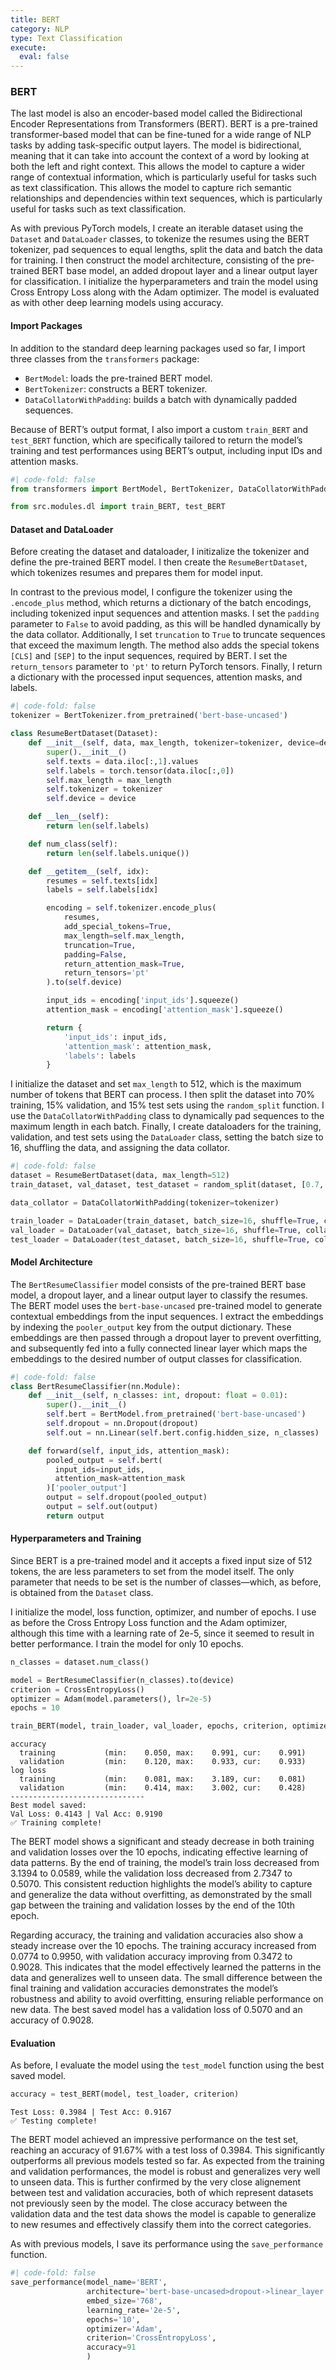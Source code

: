 ```yaml
---
title: BERT
category: NLP
type: Text Classification
execute:
  eval: false
---
```


### BERT

The last model is also an encoder-based model called the Bidirectional Encoder Representations from Transformers (BERT). BERT is a pre-trained transformer-based model that can be fine-tuned for a wide range of NLP tasks by adding task-specific output layers. The model is bidirectional, meaning that it can take into account the context of a word by looking at both the left and right context. This allows the model to capture a wider range of contextual information, which is particularly useful for tasks such as text classification. This allows the model to capture rich semantic relationships and dependencies within text sequences, which is particularly useful for tasks such as text classification.

As with previous PyTorch models, I create an iterable dataset using the `Dataset` and `DataLoader` classes, to tokenize the resumes using the BERT tokenizer, pad sequences to equal lengths, split the data and batch the data for training. I then construct the model architecture, consisting of the pre-trained BERT base model, an added dropout layer and a linear output layer for classification. I initialize the hyperparameters and train the model using Cross Entropy Loss along with the Adam optimizer. The model is evaluated as with other deep learning models using accuracy.

#### Import Packages

In addition to the standard deep learning packages used so far, I import three classes from the `transformers` package:

- `BertModel`: loads the pre-trained BERT model.
- `BertTokenizer`: constructs a BERT tokenizer.
- `DataCollatorWithPadding`: builds a batch with dynamically padded sequences.

Because of BERT's output format, I also import a custom `train_BERT` and `test_BERT` function, which are specifically tailored to return the model's training and test performances using BERT's output, including input IDs and attention masks.

```python
#| code-fold: false
from transformers import BertModel, BertTokenizer, DataCollatorWithPadding

from src.modules.dl import train_BERT, test_BERT
```

#### Dataset and DataLoader

Before creating the dataset and dataloader, I initizalize the tokenizer and define the pre-trained BERT model. I then create the `ResumeBertDataset`, which tokenizes resumes and prepares them for model input. 

In contrast to the previous model, I configure the tokenizer using the `.encode_plus` method, which returns a dictionary of the batch encodings, including tokenized input sequences and attention masks. I set the `padding` parameter to `False` to avoid padding, as this will be handled dynamically by the data collator. Additionally, I set `truncation` to `True` to truncate sequences that exceed the maximum length. The method also adds the special tokens `[CLS]` and `[SEP]` to the input sequences, required by BERT. I set the `return_tensors` parameter to `'pt'` to return PyTorch tensors. Finally, I return a dictionary with the processed input sequences, attention masks, and labels.

```python
#| code-fold: false
tokenizer = BertTokenizer.from_pretrained('bert-base-uncased')

class ResumeBertDataset(Dataset):
    def __init__(self, data, max_length, tokenizer=tokenizer, device=device):
        super().__init__()
        self.texts = data.iloc[:,1].values
        self.labels = torch.tensor(data.iloc[:,0])
        self.max_length = max_length
        self.tokenizer = tokenizer
        self.device = device

    def __len__(self):
        return len(self.labels)

    def num_class(self):
        return len(self.labels.unique())

    def __getitem__(self, idx):
        resumes = self.texts[idx]
        labels = self.labels[idx]

        encoding = self.tokenizer.encode_plus(
            resumes,
            add_special_tokens=True,
            max_length=self.max_length,
            truncation=True,
            padding=False,
            return_attention_mask=True,
            return_tensors='pt'
        ).to(self.device)

        input_ids = encoding['input_ids'].squeeze()
        attention_mask = encoding['attention_mask'].squeeze()

        return {
            'input_ids': input_ids,
            'attention_mask': attention_mask,
            'labels': labels
        }

```

I initialize the dataset and set `max_length` to 512, which is the maximum number of tokens that BERT can process. I then split the dataset into 70% training, 15% validation, and 15% test sets using the `random_split` function. I use the `DataCollatorWithPadding` class to dynamically pad sequences to the maximum length in each batch. Finally, I create dataloaders for the training, validation, and test sets using the `DataLoader` class, setting the batch size to 16, shuffling the data, and assigning the data collator.

```python
#| code-fold: false
dataset = ResumeBertDataset(data, max_length=512)
train_dataset, val_dataset, test_dataset = random_split(dataset, [0.7, 0.15, 0.15])

data_collator = DataCollatorWithPadding(tokenizer=tokenizer)

train_loader = DataLoader(train_dataset, batch_size=16, shuffle=True, collate_fn=data_collator)
val_loader = DataLoader(val_dataset, batch_size=16, shuffle=True, collate_fn=data_collator)
test_loader = DataLoader(test_dataset, batch_size=16, shuffle=True, collate_fn=data_collator)
```

#### Model Architecture

The `BertResumeClassifier` model consists of the pre-trained BERT base model, a dropout layer, and a linear output layer to classify the resumes. The BERT model uses the `bert-base-uncased` pre-trained model to generate contextual embeddings from the input sequences. I extract the embeddings by indexing the `pooler_output` key from the output dictionary. These embeddings are then passed through a dropout layer to prevent overfitting, and subsequently fed into a fully connected linear layer which maps the embeddings to the desired number of output classes for classification.

```python
#| code-fold: false
class BertResumeClassifier(nn.Module):
    def __init__(self, n_classes: int, dropout: float = 0.01):
        super().__init__()
        self.bert = BertModel.from_pretrained('bert-base-uncased')
        self.dropout = nn.Dropout(dropout)
        self.out = nn.Linear(self.bert.config.hidden_size, n_classes)

    def forward(self, input_ids, attention_mask):
        pooled_output = self.bert(
          input_ids=input_ids,
          attention_mask=attention_mask
        )['pooler_output']
        output = self.dropout(pooled_output)
        output = self.out(output)
        return output

```

#### Hyperparameters and Training

Since BERT is a pre-trained model and it accepts a fixed input size of 512 tokens, the are less parameters to set from the model itself. The only parameter that needs to be set is the number of classes—which, as before, is obtained from the `Dataset` class.

I initialize the model, loss function, optimizer, and number of epochs. I use as before the Cross Entropy Loss function and the Adam optimizer, although this time with a learning rate of 2e-5, since it seemed to result in better performance. I train the model for only 10 epochs.

```python
n_classes = dataset.num_class()

model = BertResumeClassifier(n_classes).to(device)
criterion = CrossEntropyLoss()
optimizer = Adam(model.parameters(), lr=2e-5)
epochs = 10

train_BERT(model, train_loader, val_loader, epochs, criterion, optimizer)
```

    accuracy
      training         	 (min:    0.050, max:    0.991, cur:    0.991)
      validation       	 (min:    0.120, max:    0.933, cur:    0.933)
    log loss
      training         	 (min:    0.081, max:    3.189, cur:    0.081)
      validation       	 (min:    0.414, max:    3.002, cur:    0.428)
    ------------------------------
    Best model saved:
    Val Loss: 0.4143 | Val Acc: 0.9190
    ✅ Training complete!

The BERT model shows a significant and steady decrease in both training and validation losses over the 10 epochs, indicating effective learning of data patterns. By the end of training, the model's train loss decreased from 3.1394 to 0.0589, while the validation loss decreased from 2.7347 to 0.5070. This consistent reduction highlights the model's ability to capture and generalize the data without overfitting, as demonstrated by the small gap between the training and validation losses by the end of the 10th epoch.

Regarding accuracy, the training and validation accuracies also show a steady increase over the 10 epochs. The training accuracy increased from 0.0774 to 0.9950, with validation accuracy improving from 0.3472 to 0.9028. This indicates that the model effectively learned the patterns in the data and generalizes well to unseen data. The small difference between the final training and validation accuracies demonstrates the model's robustness and ability to avoid overfitting, ensuring reliable performance on new data. The best saved model has a validation loss of 0.5070 and an accuracy of 0.9028.

#### Evaluation

As before, I evaluate the model using the `test_model` function using the best saved model. 

```python
accuracy = test_BERT(model, test_loader, criterion)
```

    Test Loss: 0.3984 | Test Acc: 0.9167
    ✅ Testing complete!

The BERT model achieved an impressive performance on the test set, reaching an accuracy of 91.67% with a test loss of 0.3984. This significantly outperforms all previous models tested so far. As expected from the training and validation performances, the model is robust and generalizes very well to unseen data. This is further confirmed by the very close alignement between test and validation accuracies, both of which represent datasets not previously seen by the model. The close accuracy between the validation data and the test data shows the model is capable to generalize to new resumes and effectively classify them into the correct categories. 

As with previous models, I save its performance using the `save_performance` function.

```python
#| code-fold: false
save_performance(model_name='BERT',
                 architecture='bert-base-uncased>dropout->linear_layer',
                 embed_size='768',
                 learning_rate='2e-5',
                 epochs='10',
                 optimizer='Adam',
                 criterion='CrossEntropyLoss',
                 accuracy=91
                 )
```
